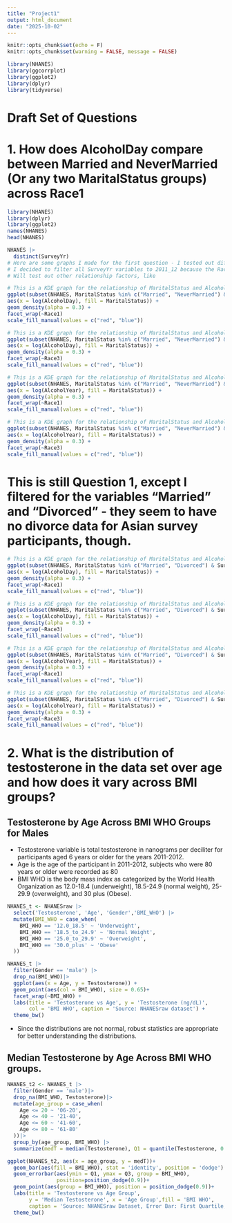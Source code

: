 ```yaml
---
title: "Project1"
output: html_document
date: "2025-10-02"
---
```


```r
knitr::opts_chunk$set(echo = F)
knitr::opts_chunk$set(warning = FALSE, message = FALSE)
```

```r
library(NHANES)
library(ggcorrplot)
library(ggplot2)
library(dplyr)
library(tidyverse)
```

# Draft Set of Questions

# 1. How does AlcoholDay compare between Married and NeverMarried (Or any two MaritalStatus groups) across Race1

```r
library(NHANES)
library(dplyr)
library(ggplot2)
names(NHANES)
head(NHANES)

NHANES |>
  distinct(SurveyYr)
# Here are some graphs I made for the first question - I tested out different options for Race categories (Race1 compared to Race3) as well as the variable AlcoholYear
# I decided to filter all SurveyYr variables to 2011_12 because the Race3 variable does not have the year 2009_10
# Will test out other relationship factors, like

# This is a KDE graph for the relationship of MaritalStatus and AlcoholDay across Race1
ggplot(subset(NHANES, MaritalStatus %in% c("Married", "NeverMarried") & SurveyYr =="2011_12"),
aes(x = log(AlcoholDay), fill = MaritalStatus)) +
geom_density(alpha = 0.3) +
facet_wrap(~Race1) 
scale_fill_manual(values = c("red", "blue"))

# This is a KDE graph for the relationship of MaritalStatus and AlcoholYear across Race1
ggplot(subset(NHANES, MaritalStatus %in% c("Married", "NeverMarried") & SurveyYr =="2011_12"),
aes(x = log(AlcoholDay), fill = MaritalStatus)) +
geom_density(alpha = 0.3) +
facet_wrap(~Race3) 
scale_fill_manual(values = c("red", "blue"))

# This is a KDE graph for the relationship of MaritalStatus and AlcoholDay across Race3
ggplot(subset(NHANES, MaritalStatus %in% c("Married", "NeverMarried") & SurveyYr =="2011_12"),
aes(x = log(AlcoholYear), fill = MaritalStatus)) +
geom_density(alpha = 0.3) +
facet_wrap(~Race1) 
scale_fill_manual(values = c("red", "blue"))

# This is a KDE graph for the relationship of MaritalStatus and AlcoholYear across Race3
ggplot(subset(NHANES, MaritalStatus %in% c("Married", "NeverMarried") & SurveyYr =="2011_12"),
aes(x = log(AlcoholYear), fill = MaritalStatus)) +
geom_density(alpha = 0.3) +
facet_wrap(~Race3) 
scale_fill_manual(values = c("red", "blue"))
```

# This is still Question 1, except I filtered for the variables "Married" and "Divorced" - they seem to have no divorce data for Asian survey participants, though.

```r
# This is a KDE graph for the relationship of MaritalStatus and AlcoholDay across Race1
ggplot(subset(NHANES, MaritalStatus %in% c("Married", "Divorced") & SurveyYr =="2011_12"),
aes(x = log(AlcoholDay), fill = MaritalStatus)) +
geom_density(alpha = 0.3) +
facet_wrap(~Race1) 
scale_fill_manual(values = c("red", "blue"))

# This is a KDE graph for the relationship of MaritalStatus and AlcoholYear across Race1
ggplot(subset(NHANES, MaritalStatus %in% c("Married", "Divorced") & SurveyYr =="2011_12"),
aes(x = log(AlcoholDay), fill = MaritalStatus)) +
geom_density(alpha = 0.3) +
facet_wrap(~Race3) 
scale_fill_manual(values = c("red", "blue"))

# This is a KDE graph for the relationship of MaritalStatus and AlcoholDay across Race3
ggplot(subset(NHANES, MaritalStatus %in% c("Married", "Divorced") & SurveyYr =="2011_12"),
aes(x = log(AlcoholYear), fill = MaritalStatus)) +
geom_density(alpha = 0.3) +
facet_wrap(~Race1) 
scale_fill_manual(values = c("red", "blue"))

# This is a KDE graph for the relationship of MaritalStatus and AlcoholYear across Race3
ggplot(subset(NHANES, MaritalStatus %in% c("Married", "Divorced") & SurveyYr =="2011_12"),
aes(x = log(AlcoholYear), fill = MaritalStatus)) +
geom_density(alpha = 0.3) +
facet_wrap(~Race3) 
scale_fill_manual(values = c("red", "blue"))
```

# 2. What is the distribution of testosterone in the data set over age and how does it vary across BMI groups?

## Testosterone by Age Across BMI WHO Groups for Males

-   Testosterone variable is total testosterone in nanograms per deciliter for participants aged 6 years or older for the years 2011-2012.
-   Age is the age of the participant in 2011-2012, subjects who were 80 years or older were recorded as 80
-   BMI WHO is the body mass index as categorized by the World Health Organization as 12.0-18.4 (underweight), 18.5-24.9 (normal weight), 25-29.9 (overweight), and 30 plus (Obese).

```r
NHANES_t <- NHANESraw |>
  select('Testosterone', 'Age', 'Gender','BMI_WHO') |>
  mutate(BMI_WHO = case_when(
    BMI_WHO == '12.0_18.5' ~ 'Underweight',
    BMI_WHO == '18.5_to_24.9' ~ 'Normal Weight',
    BMI_WHO == '25.0_to_29.9' ~ 'Overweight',
    BMI_WHO == '30.0_plus' ~ 'Obese'
  ))

NHANES_t |>
  filter(Gender == 'male') |>
  drop_na(BMI_WHO)|>
  ggplot(aes(x = Age, y = Testosterone)) +
  geom_point(aes(col = BMI_WHO), size = 0.65)+
  facet_wrap(~BMI_WHO) +
  labs(title = 'Testosterone vs Age', y = 'Testosterone (ng/dL)',
       col = 'BMI WHO', caption = 'Source: NHANESraw dataset') + 
  theme_bw()
```

-   Since the distributions are not normal, robust statistics are appropriate for better understanding the distributions.

## Median Testosterone by Age Across BMI WHO groups.

```r
NHANES_t2 <- NHANES_t |>
  filter(Gender == 'male')|>
  drop_na(BMI_WHO, Testosterone)|>
  mutate(age_group = case_when(
    Age <= 20 ~ '06-20',
    Age <= 40 ~ '21-40',
    Age <= 60 ~ '41-60',
    Age <= 80 ~ '61-80'
  ))|>
  group_by(age_group, BMI_WHO) |> 
  summarize(medT = median(Testosterone), Q1 = quantile(Testosterone, 0.25), Q3 = quantile(Testosterone, 0.75))

ggplot(NHANES_t2, aes(x = age_group, y = medT))+
  geom_bar(aes(fill = BMI_WHO), stat = 'identity', position = 'dodge') + 
  geom_errorbar(aes(ymin = Q1, ymax = Q3, group = BMI_WHO),
                position=position_dodge(0.9))+
  geom_point(aes(group = BMI_WHO), position = position_dodge(0.9))+
  labs(title = 'Testosterone vs Age Group',
       y = 'Median Testosterone', x = 'Age Group',fill = 'BMI WHO',
       caption = 'Source: NHANESraw Dataset, Error Bar: First Quartile, Median, Third Quartile') + 
  theme_bw()

```
